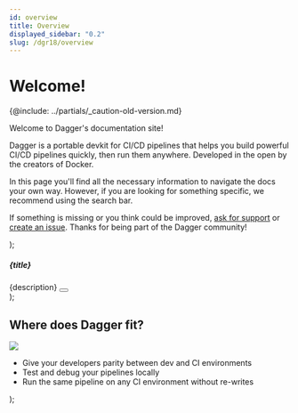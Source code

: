 ```yaml
---
id: overview
title: Overview
displayed_sidebar: "0.2"
slug: /dgr18/overview
---
```



# Welcome!

{@include: ../partials/_caution-old-version.md}

Welcome to Dagger's documentation site!

Dagger is a portable devkit for CI/CD pipelines that helps you build powerful CI/CD pipelines quickly, then run them anywhere.
Developed in the open by the creators of Docker.

In this page you'll find all the necessary information to navigate the docs your own way.
However, if you are looking for something specific, we recommend using the search bar.

If something is missing or you think could be improved, [ask for support](https://discord.gg/ufnyBtc8uY) or [create an issue](https://github.com/dagger/dagger/issues/new?template=documentation.yaml). Thanks for being part of the Dagger community!

<InfoCard />

<MainCards />

<TutorialCard
  img="/img/dagger-planning_astronaute.png"
  title="✨ Tutorial: Test your CI locally ✨"
  description="In this quick tutorial you'll learn how to build, test and deploy your pipeline locally and then integrate it in your own CI environment."
  buttonLabel="Let's Build!"
  url="1200/local-dev"
/>

  <div className={styles.mainCards}>
    <MainCard
      title="🚀 Ready to lift-off?"
      description="Set up your environment and begin your Dagger journey!"
      buttonLabel="Install Dagger"
      docPath="install"
    />
    <MainCard
      title="📖 Want to know how it works?"
      description="Dive in to the fundamentals of Dagger to understand the science behind the magic."
      buttonLabel="Learn Dagger Concepts"
      docPath="f44rm/how-it-works"
    />
  </div>
);

  <div className={styles.card}>
    <h5>{title}</h5>
    <span>{description}</span>
    <Button label={buttonLabel} docPath={docPath} color="light" />
  </div>
);

  <div className={styles.infoCard}>
    <h2>Where does Dagger fit?</h2>
    <img src={`/img/docker-compatible-runtime.png`} className="not-zoom" />
    <div>
      <ul>
        <li>Give your developers parity between dev and CI environments</li>
        <li>Test and debug your pipelines locally</li>
        <li>Run the same pipeline on any CI environment without re-writes</li>
      </ul>
      <LinkCTA url="/1220/vs" label="Learn More"></LinkCTA>
    </div>
  </div>
);
